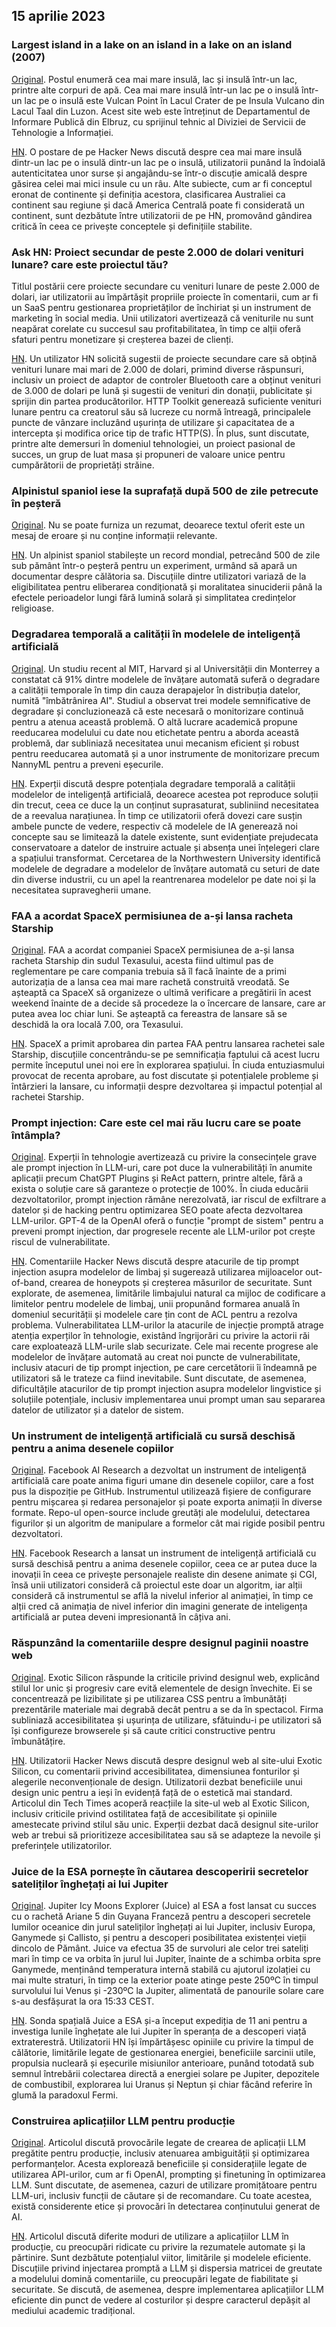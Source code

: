 

<CallToAction />

<Steps>

## 15 aprilie 2023

### Largest island in a lake on an island in a lake on an island (2007)

[Original](https://www.elbruz.org/special-projects/islands-and-lakes/).
Postul enumeră cea mai mare insulă, lac și insulă într-un lac, printre alte corpuri de apă. Cea mai mare insulă într-un lac pe o insulă într-un lac pe o insulă este Vulcan Point în Lacul Crater de pe Insula Vulcano din Lacul Taal din Luzon. Acest site web este întreținut de Departamentul de Informare Publică din Elbruz, cu sprijinul tehnic al Diviziei de Servicii de Tehnologie a Informației.

[HN](http://news.ycombinator.com/item?id=35567026).
O postare de pe Hacker News discută despre cea mai mare insulă dintr-un lac pe o insulă dintr-un lac pe o insulă, utilizatorii punând la îndoială autenticitatea unor surse și angajându-se într-o discuție amicală despre găsirea celei mai mici insule cu un râu. Alte subiecte, cum ar fi conceptul eronat de continente și definiția acestora, clasificarea Australiei ca continent sau regiune și dacă America Centrală poate fi considerată un continent, sunt dezbătute între utilizatorii de pe HN, promovând gândirea critică în ceea ce privește conceptele și definițiile stabilite.

### Ask HN: Proiect secundar de peste 2.000 de dolari venituri lunare? care este proiectul tău?

Titlul postării cere proiecte secundare cu venituri lunare de peste 2.000 de dolari, iar utilizatorii au împărtășit propriile proiecte în comentarii, cum ar fi un SaaS pentru gestionarea proprietăților de închiriat și un instrument de marketing în social media. Unii utilizatori avertizează că veniturile nu sunt neapărat corelate cu succesul sau profitabilitatea, în timp ce alții oferă sfaturi pentru monetizare și creșterea bazei de clienți.

[HN](http://news.ycombinator.com/item?id=35567822).
Un utilizator HN solicită sugestii de proiecte secundare care să obțină venituri lunare mai mari de 2.000 de dolari, primind diverse răspunsuri, inclusiv un proiect de adaptor de controler Bluetooth care a obținut venituri de 3.000 de dolari pe lună și sugestii de venituri din donații, publicitate și sprijin din partea producătorilor. HTTP Toolkit generează suficiente venituri lunare pentru ca creatorul său să lucreze cu normă întreagă, principalele puncte de vânzare incluzând ușurința de utilizare și capacitatea de a intercepta și modifica orice tip de trafic HTTP(S). În plus, sunt discutate, printre alte demersuri în domeniul tehnologiei, un proiect pasional de succes, un grup de luat masa și propuneri de valoare unice pentru cumpărătorii de proprietăți străine.

### Alpinistul spaniol iese la suprafață după 500 de zile petrecute în peșteră

[Original](https://www.cbc.ca/news/world/spain-cave-500-days-beatriz-flamini-1.6810428).
Nu se poate furniza un rezumat, deoarece textul oferit este un mesaj de eroare și nu conține informații relevante.

[HN](http://news.ycombinator.com/item?id=35571481).
Un alpinist spaniol stabilește un record mondial, petrecând 500 de zile sub pământ într-o peșteră pentru un experiment, urmând să apară un documentar despre călătoria sa. Discuțiile dintre utilizatori variază de la eligibilitatea pentru eliberarea condiționată și moralitatea sinuciderii până la efectele perioadelor lungi fără lumină solară și simplitatea credințelor religioase.

### Degradarea temporală a calității în modelele de inteligență artificială

[Original](https://www.nannyml.com/blog/91-of-ml-perfomance-degrade-in-time).
Un studiu recent al MIT, Harvard și al Universității din Monterrey a constatat că 91% dintre modelele de învățare automată suferă o degradare a calității temporale în timp din cauza derapajelor în distribuția datelor, numită "îmbătrânirea AI". Studiul a observat trei modele semnificative de degradare și concluzionează că este necesară o monitorizare continuă pentru a atenua această problemă. O altă lucrare academică propune reeducarea modelului cu date nou etichetate pentru a aborda această problemă, dar subliniază necesitatea unui mecanism eficient și robust pentru reeducarea automată și a unor instrumente de monitorizare precum NannyML pentru a preveni eșecurile.

[HN](http://news.ycombinator.com/item?id=35566145).
Experții discută despre potențiala degradare temporală a calității modelelor de inteligență artificială, deoarece acestea pot reproduce soluții din trecut, ceea ce duce la un conținut suprasaturat, subliniind necesitatea de a reevalua narațiunea. În timp ce utilizatorii oferă dovezi care susțin ambele puncte de vedere, respectiv că modelele de IA generează noi concepte sau se limitează la datele existente, sunt evidențiate prejudecata conservatoare a datelor de instruire actuale și absența unei înțelegeri clare a spațiului transformat. Cercetarea de la Northwestern University identifică modelele de degradare a modelelor de învățare automată cu seturi de date din diverse industrii, cu un apel la reantrenarea modelelor pe date noi și la necesitatea supravegherii umane.

### FAA a acordat SpaceX permisiunea de a-și lansa racheta Starship

[Original](https://arstechnica.com/science/2023/04/green-light-go-spacex-receives-a-launch-license-from-the-faa-for-starship/).
FAA a acordat companiei SpaceX permisiunea de a-și lansa racheta Starship din sudul Texasului, acesta fiind ultimul pas de reglementare pe care compania trebuia să îl facă înainte de a primi autorizația de a lansa cea mai mare rachetă construită vreodată. Se așteaptă ca SpaceX să organizeze o ultimă verificare a pregătirii în acest weekend înainte de a decide să procedeze la o încercare de lansare, care ar putea avea loc chiar luni. Se așteaptă ca fereastra de lansare să se deschidă la ora locală 7.00, ora Texasului.

[HN](http://news.ycombinator.com/item?id=35575298).
SpaceX a primit aprobarea din partea FAA pentru lansarea rachetei sale Starship, discuțiile concentrându-se pe semnificația faptului că acest lucru permite începutul unei noi ere în explorarea spațiului. În ciuda entuziasmului provocat de recenta aprobare, au fost discutate și potențialele probleme și întârzieri la lansare, cu informații despre dezvoltarea și impactul potențial al rachetei Starship.

### Prompt injection: Care este cel mai rău lucru care se poate întâmpla?

[Original](https://simonwillison.net/2023/Apr/14/worst-that-can-happen/).
Experții în tehnologie avertizează cu privire la consecințele grave ale prompt injection în LLM-uri, care pot duce la vulnerabilități în anumite aplicații precum ChatGPT Plugins și ReAct pattern, printre altele, fără a exista o soluție care să garanteze o protecție de 100%. În ciuda educării dezvoltatorilor, prompt injection rămâne nerezolvată, iar riscul de exfiltrare a datelor și de hacking pentru optimizarea SEO poate afecta dezvoltarea LLM-urilor. GPT-4 de la OpenAI oferă o funcție "prompt de sistem" pentru a preveni prompt injection, dar progresele recente ale LLM-urilor pot crește riscul de vulnerabilitate.

[HN](http://news.ycombinator.com/item?id=35572290).
Comentariile Hacker News discută despre atacurile de tip prompt injection asupra modelelor de limbaj și sugerează utilizarea mijloacelor out-of-band, crearea de honeypots și creșterea măsurilor de securitate. Sunt explorate, de asemenea, limitările limbajului natural ca mijloc de codificare a limitelor pentru modelele de limbaj, unii propunând formarea anuală în domeniul securității și modelele care țin cont de ACL pentru a rezolva problema. Vulnerabilitatea LLM-urilor la atacurile de injecție promptă atrage atenția experților în tehnologie, existând îngrijorări cu privire la actorii răi care exploatează LLM-urile slab securizate. Cele mai recente progrese ale modelelor de învățare automată au creat noi puncte de vulnerabilitate, inclusiv atacuri de tip prompt injection, pe care cercetătorii îi îndeamnă pe utilizatori să le trateze ca fiind inevitabile. Sunt discutate, de asemenea, dificultățile atacurilor de tip prompt injection asupra modelelor lingvistice și soluțiile potențiale, inclusiv implementarea unui prompt uman sau separarea datelor de utilizator și a datelor de sistem.

### Un instrument de inteligență artificială cu sursă deschisă pentru a anima desenele copiilor

[Original](https://github.com/facebookresearch/AnimatedDrawings).
Facebook AI Research a dezvoltat un instrument de inteligență artificială care poate anima figuri umane din desenele copiilor, care a fost pus la dispoziție pe GitHub. Instrumentul utilizează fișiere de configurare pentru mișcarea și redarea personajelor și poate exporta animații în diverse formate. Repo-ul open-source include greutăți ale modelului, detectarea figurilor și un algoritm de manipulare a formelor cât mai rigide posibil pentru dezvoltatori.

[HN](http://news.ycombinator.com/item?id=35565681).
Facebook Research a lansat un instrument de inteligență artificială cu sursă deschisă pentru a anima desenele copiilor, ceea ce ar putea duce la inovații în ceea ce privește personajele realiste din desene animate și CGI, însă unii utilizatori consideră că proiectul este doar un algoritm, iar alții consideră că instrumentul se află la nivelul inferior al animației, în timp ce alții cred că animația de nivel inferior din imagini generate de inteligența artificială ar putea deveni impresionantă în câțiva ani.

### Răspunzând la comentariile despre designul paginii noastre web

[Original](https://research.exoticsilicon.com/articles/replying_to_comments).
Exotic Silicon răspunde la criticile privind designul web, explicând stilul lor unic și progresiv care evită elementele de design învechite. Ei se concentrează pe lizibilitate și pe utilizarea CSS pentru a îmbunătăți prezentările materiale mai degrabă decât pentru a se da în spectacol. Firma subliniază accesibilitatea și ușurința de utilizare, sfătuindu-i pe utilizatori să își configureze browserele și să caute critici constructive pentru îmbunătățire.

[HN](http://news.ycombinator.com/item?id=35567285).
Utilizatorii Hacker News discută despre designul web al site-ului Exotic Silicon, cu comentarii privind accesibilitatea, dimensiunea fonturilor și alegerile neconvenționale de design. Utilizatorii dezbat beneficiile unui design unic pentru a ieși în evidență față de o estetică mai standard. Articolul din Tech Times acoperă reacțiile la site-ul web al Exotic Silicon, inclusiv criticile privind ostilitatea față de accesibilitate și opiniile amestecate privind stilul său unic. Experții dezbat dacă designul site-urilor web ar trebui să prioritizeze accesibilitatea sau să se adapteze la nevoile și preferințele utilizatorilor.

### Juice de la ESA pornește în căutarea descoperirii secretelor sateliților înghețați ai lui Jupiter

[Original](https://www.esa.int/Science_Exploration/Space_Science/Juice/ESA_s_Juice_lifts_off_on_quest_to_discover_secrets_of_Jupiter_s_icy_moons).
Jupiter Icy Moons Explorer (Juice) al ESA a fost lansat cu succes cu o rachetă Ariane 5 din Guyana Franceză pentru a descoperi secretele lumilor oceanice din jurul sateliților înghețați ai lui Jupiter, inclusiv Europa, Ganymede și Callisto, și pentru a descoperi posibilitatea existenței vieții dincolo de Pământ. Juice va efectua 35 de survoluri ale celor trei sateliți mari în timp ce va orbita în jurul lui Jupiter, înainte de a schimba orbita spre Ganymede, menținând temperatura internă stabilă cu ajutorul izolației cu mai multe straturi, în timp ce la exterior poate atinge peste 250ºC în timpul survolului lui Venus și -230ºC la Jupiter, alimentată de panourile solare care s-au desfășurat la ora 15:33 CEST.

[HN](http://news.ycombinator.com/item?id=35574177).
Sonda spațială Juice a ESA și-a început expediția de 11 ani pentru a investiga lunile înghețate ale lui Jupiter în speranța de a descoperi viață extraterestră. Utilizatorii HN își împărtășesc opiniile cu privire la timpul de călătorie, limitările legate de gestionarea energiei, beneficiile sarcinii utile, propulsia nucleară și eșecurile misiunilor anterioare, punând totodată sub semnul întrebării colectarea directă a energiei solare pe Jupiter, depozitele de combustibil, explorarea lui Uranus și Neptun și chiar făcând referire în glumă la paradoxul Fermi.

### Construirea aplicațiilor LLM pentru producție

[Original](https://huyenchip.com/2023/04/11/llm-engineering.html).
Articolul discută provocările legate de crearea de aplicații LLM pregătite pentru producție, inclusiv atenuarea ambiguității și optimizarea performanțelor. Acesta explorează beneficiile și considerațiile legate de utilizarea API-urilor, cum ar fi OpenAI, prompting și finetuning în optimizarea LLM. Sunt discutate, de asemenea, cazuri de utilizare promițătoare pentru LLM-uri, inclusiv funcții de căutare și de recomandare. Cu toate acestea, există considerente etice și provocări în detectarea conținutului generat de AI.

[HN](http://news.ycombinator.com/item?id=35565212).
Articolul discută diferite moduri de utilizare a aplicațiilor LLM în producție, cu preocupări ridicate cu privire la rezumatele automate și la părtinire. Sunt dezbătute potențialul viitor, limitările și modelele eficiente. Discuțiile privind injectarea promptă a LLM și dispersia matricei de greutate a modelului domină comentariile, cu preocupări legate de fiabilitate și securitate. Se discută, de asemenea, despre implementarea aplicațiilor LLM eficiente din punct de vedere al costurilor și despre caracterul depășit al mediului academic tradițional.

</Steps>